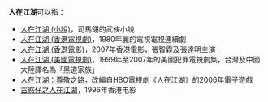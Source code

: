 '''人在江湖'''可以指：
* [[人在江湖_(小說)|人在江湖 (小說)]]，司馬翎的武俠小說
* [[人在江湖_(香港電視劇)|人在江湖 (香港電視劇)]]，1980年麗的電視電視連續劇
* [[人在江湖_(香港電影)|人在江湖 (香港電影)]]，2007年香港電影，張智霖及張達明主演
* [[人在江湖_(美國電視劇)|人在江湖 (美國電視劇)]]，1999年至2007年的美國犯罪電視劇集，台灣及中國大陸譯名為「黑道家族」
* [[人在江湖：尊敬之路|人在江湖：尊敬之路]]，改編自HBO電視劇《人在江湖》的2006年電子遊戲
* [[古惑仔之人在江湖|古惑仔之人在江湖]]，1996年香港电影

{{disambig|RZJH|Cat=四字消歧義}}